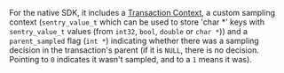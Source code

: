 For the native SDK, it includes a [Transaction Context](https://github.com/getsentry/sentry-native/blob/5cb09867668a2b1d09a13a2a13253a83127a31d9/src/sentry_tracing.c), a custom sampling context (`sentry_value_t` which can be used to store 'char *' keys with `sentry_value_t` values (from `int32`, `bool`, `double` or `char *`)) and a `parent_sampled` flag (`int *`) indicating whether there was a sampling decision in the transaction's parent (if it is `NULL`, there is no decision. Pointing to `0` indicates it wasn't sampled, and to a `1` means it was).
